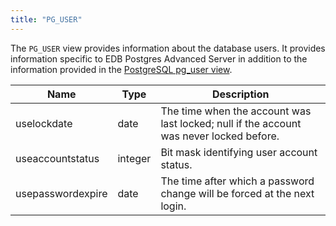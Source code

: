```yaml
---
title: "PG_USER"
---
```


The `PG_USER` view provides information about the database users. It provides information specific to EDB Postgres Advanced Server in addition to the information provided in the [PostgreSQL pg_user view](https://www.postgresql.org/docs/current/view-pg-user.html).

| Name              | Type      | Description                                                                            |
| ----------------- | --------- | -------------------------------------------------------------------------------------- |
| uselockdate       | date      | The time when the account was last locked; null if the account was never locked before.|
| useaccountstatus  | integer   | Bit mask identifying user account status.                                              |
| usepasswordexpire | date      | The time after which a password change will be forced at the next login.               |
